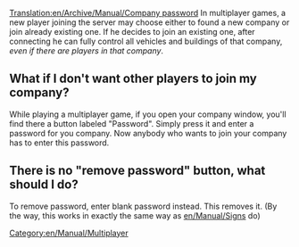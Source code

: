 [[Translation:en/Archive/Manual/Company password]]
[[Category:en/Manual/Multiplayer]]
In multiplayer games, a new player joining the server may choose either to found a new company or join already existing one. If he decides to join an existing one, after connecting he can fully control all vehicles and buildings of that company, ''even if there are players in that company''.
==What if I don't want other players to join my company?==
While playing a multiplayer game, if you open your company window, you'll find there a button labeled "Password". Simply press it and enter a password for you company. Now anybody who wants to join your company has to enter this password.
==There is no "remove password" button, what should I do?==
To remove password, enter blank password instead. This removes it. (By the way, this works in exactly the same way as [[en/Manual/Sign]]s do)